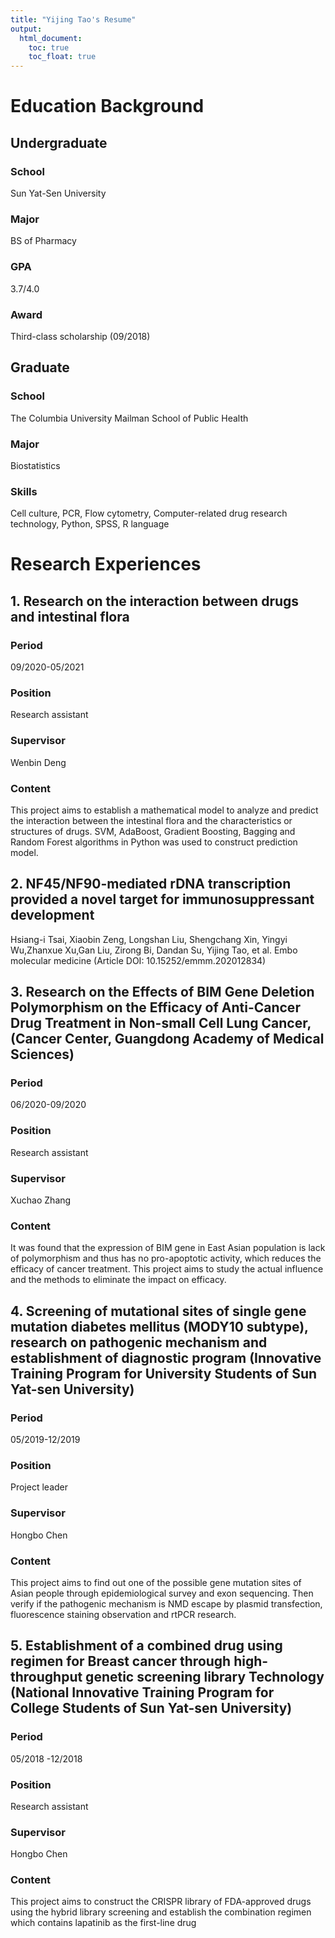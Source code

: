 ```yaml
---
title: "Yijing Tao's Resume"
output:
  html_document:
    toc: true
    toc_float: true
---
```

# Education Background

## Undergraduate
### School 
Sun Yat-Sen University

### Major
BS of Pharmacy

### GPA
3.7/4.0

### Award
Third-class scholarship (09/2018)

## Graduate
### School
The Columbia University
Mailman School of Public Health

### Major
Biostatistics

### Skills
Cell culture, PCR, Flow cytometry, Computer-related drug research technology, Python, SPSS, R language

# Research Experiences

## 1. Research on the interaction between drugs and intestinal flora

### Period
09/2020-05/2021

### Position
Research assistant

### Supervisor
Wenbin Deng

### Content
This project aims to establish a mathematical model to analyze and predict the interaction between the intestinal flora and the characteristics or structures of drugs. SVM, AdaBoost, Gradient Boosting, Bagging and Random Forest algorithms in Python was used to construct prediction model. 

## 2. NF45/NF90-mediated rDNA transcription provided a novel target for immunosuppressant development

Hsiang-i Tsai, Xiaobin Zeng, Longshan Liu, Shengchang Xin, Yingyi Wu,Zhanxue Xu,Gan Liu, Zirong Bi, Dandan Su, Yijing Tao, et al. Embo molecular medicine (Article DOI: 10.15252/emmm.202012834)

## 3. Research on the Effects of BIM Gene Deletion Polymorphism on the Efficacy of Anti-Cancer Drug Treatment in Non-small Cell Lung Cancer, (Cancer Center, Guangdong Academy of Medical Sciences) 

### Period
06/2020-09/2020

### Position
Research assistant

### Supervisor
Xuchao Zhang

### Content
It was found that the expression of BIM gene in East Asian population is lack of polymorphism and thus has no pro-apoptotic activity, which reduces the efficacy of cancer treatment. This project aims to study the actual influence and the methods to eliminate the impact on efficacy.

## 4. Screening of mutational sites of single gene mutation diabetes mellitus (MODY10 subtype), research on pathogenic mechanism and establishment of diagnostic program (Innovative Training Program for University Students of Sun Yat-sen University)  

### Period
05/2019-12/2019

### Position
Project leader

### Supervisor
Hongbo Chen 

### Content
This project aims to find out one of the possible gene mutation sites of Asian people through epidemiological survey and exon sequencing. Then verify if the pathogenic mechanism is NMD escape by plasmid transfection, fluorescence staining observation and rtPCR research. 

## 5. Establishment of a combined drug using regimen for Breast cancer through high-throughput genetic screening library Technology (National Innovative Training Program for College Students of Sun Yat-sen University)       

### Period
05/2018 -12/2018

### Position
Research assistant

### Supervisor
Hongbo Chen

### Content
This project aims to construct the CRISPR library of FDA-approved drugs using the hybrid library screening and establish the combination regimen which contains lapatinib as the first-line drug
